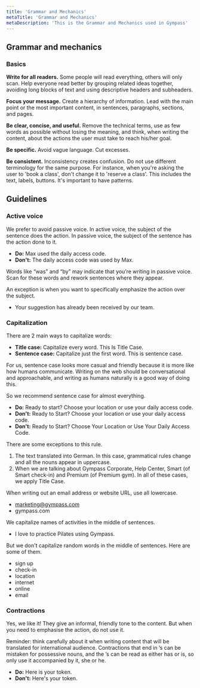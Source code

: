 ```yaml
---
title: 'Grammar and Mechanics'
metaTitle: 'Grammar and Mechanics'
metaDescription: 'This is the Grammar and Mechanics used in Gympass'
---
```


## Grammar and mechanics

### Basics

**Write for all readers.** Some people will read everything, others will only
scan. Help everyone read better by grouping related ideas together, avoiding
long blocks of text and using descriptive headers and subheaders.

**Focus your message.** Create a hierarchy of information. Lead with the main
point or the most important content, in sentences, paragraphs, sections, and
pages.

**Be clear, concise, and useful.** Remove the technical terms, use as few words
as possible without losing the meaning, and think, when writing the content,
about the actions the user must take to reach his/her goal.

**Be specific.** Avoid vague language. Cut excesses.

**Be consistent.** Inconsistency creates confusion. Do not use different
terminology for the same purpose. For instance, when you're asking the user to
'book a class', don't change it to 'reserve a class'. This includes the text,
labels, buttons. It's important to have patterns.

## Guidelines

### Active voice

We prefer to avoid passive voice. In active voice, the subject of the sentence
does the action. In passive voice, the subject of the sentence has the action
done to it.

- **Do:** Max used the daily access code.
- **Don't:** The daily access code was used by Max.

Words like “was” and “by” may indicate that you’re writing in passive voice.
Scan for these words and rework sentences where they appear.

An exception is when you want to specifically emphasize the action over the
subject.

- Your suggestion has already been received by our team.

### Capitalization

There are 2 main ways to capitalize words:

- **Title case:** Capitalize every word. This Is Title Case.
- **Sentence case:** Capitalize just the first word. This is sentence case.

For us, sentence case looks more casual and friendly because it is more like how
humans communicate. Writing on the web should be conversational and
approachable, and writing as humans naturally is a good way of doing this.

So we recommend sentence case for almost everything.

- **Do:** Ready to start? Choose your location or use your daily access code.
- **Don't:** Ready to Start? Choose your location or use your daily access code.
- **Don't:** Ready to Start? Choose Your Location or Use Your Daily Access Code.

There are some exceptions to this rule.

1. The text translated into German. In this case, grammatical rules change and
   all the nouns appear in uppercase.
2. When we are talking about Gympass Corporate, Help Center, Smart (of Smart
   check-in) and Premium (of Premium gym). In all of these cases, we apply Title
   Case.

When writing out an email address or website URL, use all lowercase.

- marketing@gympass.com
- gympass.com

We capitalize names of activities in the middle of sentences.

- I love to practice Pilates using Gympass.

But we don't capitalize random words in the middle of sentences. Here are some
of them.

- sign up
- check-in
- location
- internet
- online
- email

### Contractions

Yes, we like it! They give an informal, friendly tone to the content. But when
you need to emphasise the action, do not use it.

Reminder: think carefully about it when writing content that will be translated
for international audience. Contractions that end in ’s can be mistaken for
possessive nouns, and the ’s can be read as either has or is, so only use it
accompanied by it, she or he.

- **Do:** Here is your token.
- **Don't:** Here's your token.
